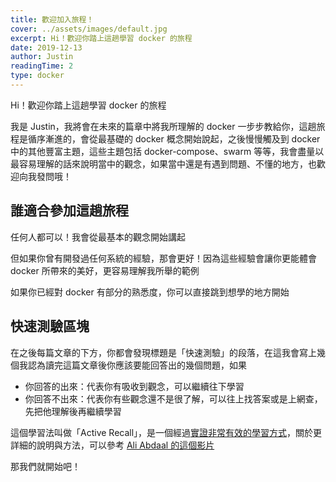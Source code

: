 ```yaml
---
title: 歡迎加入旅程！
cover: ../assets/images/default.jpg
excerpt: Hi！歡迎你踏上這趟學習 docker 的旅程
date: 2019-12-13
author: Justin
readingTime: 2
type: docker
---
```


Hi！歡迎你踏上這趟學習 docker 的旅程

我是 Justin，我將會在未來的篇章中將我所理解的 docker 一步步教給你，這趟旅程是循序漸進的，會從最基礎的 docker 概念開始說起，之後慢慢觸及到 docker 中的其他豐富主題，這些主題包括 docker-compose、swarm 等等，我會盡量以最容易理解的話來說明當中的觀念，如果當中還是有遇到問題、不懂的地方，也歡迎向我發問哦！

## 誰適合參加這趟旅程

任何人都可以！我會從最基本的觀念開始講起

但如果你曾有開發過任何系統的經驗，那會更好！因為這些經驗會讓你更能體會 docker 所帶來的美好，更容易理解我所舉的範例

如果你已經對 docker 有部分的熟悉度，你可以直接跳到想學的地方開始

## 快速測驗區塊

在之後每篇文章的下方，你都會發現標題是「快速測驗」的段落，在這我會寫上幾個我認為讀完這篇文章後你應該要能回答出的幾個問題，如果

- 你回答的出來：代表你有吸收到觀念，可以繼續往下學習
- 你回答不出來：代表你有些觀念還不是很了解，可以往上找答案或是上網查，先把他理解後再繼續學習

這個學習法叫做「Active Recall」，是一個經過[實證非常有效的學習方式](https://www.amazon.com/Make-Stick-Science-Successful-Learning/dp/0674729013)，關於更詳細的說明與方法，可以參考 [Ali Abdaal 的這個影片](https://www.youtube.com/watch?v=ukLnPbIffxE&t=9s)

那我們就開始吧！

